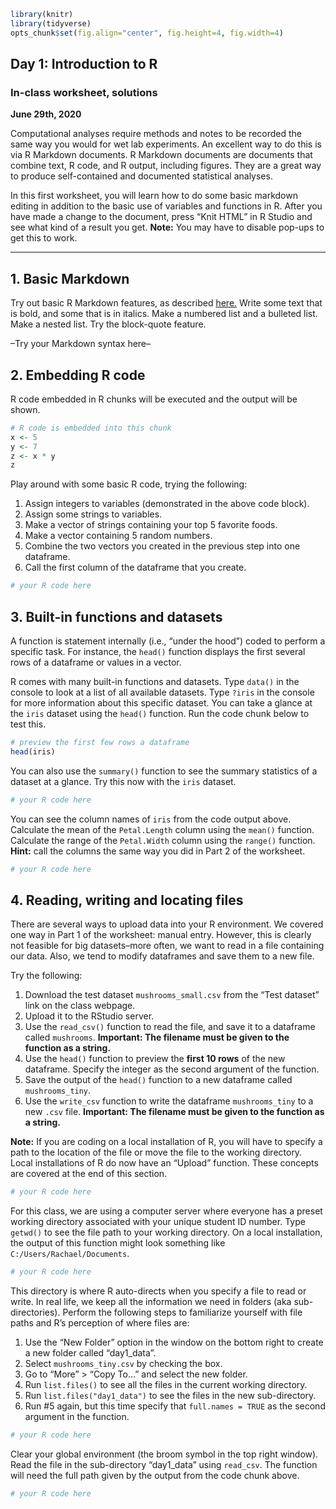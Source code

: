 ```r
library(knitr)
library(tidyverse)
opts_chunk$set(fig.align="center", fig.height=4, fig.width=4)
```
## Day 1: Introduction to R
### In-class worksheet, solutions

**June 29th, 2020**

Computational analyses require methods and notes to be recorded the same way you would for wet lab experiments. An excellent way to do this is via R Markdown documents. R Markdown documents are documents that combine text, R code, and R output, including figures. They are a great way to produce self-contained and documented statistical analyses.

In this first worksheet, you will learn how to do some basic markdown editing in addition to the basic use of variables and functions in R. After you have made a change to the document, press "Knit HTML" in R Studio and see what kind of a result you get. **Note:** You may have to disable pop-ups to get this to work.

---------------------------------------------

## 1. Basic Markdown

Try out basic R Markdown features, as described [here.](http://rmarkdown.rstudio.com/authoring_basics.html) Write some text that is bold, and some that is in italics. Make a numbered list and a bulleted list. Make a nested list. Try the block-quote feature.

--Try your Markdown syntax here--

## 2. Embedding R code

R code embedded in R chunks will be executed and the output will be shown.
```r
# R code is embedded into this chunk
x <- 5
y <- 7
z <- x * y
z
```

Play around with some basic R code, trying the following:

1. Assign integers to variables (demonstrated in the above code block).
2. Assign some strings to variables.
3. Make a vector of strings containing your top 5 favorite foods.
4. Make a vector containing 5 random numbers.
5. Combine the two vectors you created in the previous step into one dataframe.
6. Call the first column of the dataframe that you create.

```r
# your R code here
```

## 3. Built-in functions and datasets

A function is statement internally (i.e., "under the hood") coded to perform a specific task. For instance, the `head()` function displays the first several rows of a dataframe or values in a vector.

R comes with many built-in functions and datasets. Type `data()` in the console to look at a list of all available datasets. Type `?iris` in the console for more information about this specific dataset. You can take a glance at the `iris` dataset using the `head()` function. Run the code chunk below to test this. 

```r
# preview the first few rows a dataframe
head(iris)
```

You can also use the `summary()` function to see the summary statistics of a dataset at a glance. Try this now with the `iris` dataset.
```r
# your R code here
```

You can see the column names of `iris` from the code output above. Calculate the mean of the `Petal.Length` column using the `mean()` function. Calculate the range of the `Petal.Width` column using the `range()` function. **Hint:** call the columns the same way you did in Part 2 of the worksheet.

```r
# your R code here
```

## 4. Reading, writing and locating files

There are several ways to upload data into your R environment. We covered one way in Part 1 of the worksheet: manual entry. However, this is clearly not feasible for big datasets--more often, we want to read in a file containing our data. Also, we tend to modify dataframes and save them to a new file. 

Try the following:

1. Download the test dataset `mushrooms_small.csv` from the "Test dataset" link on the class webpage.
2. Upload it to the RStudio server. 
3. Use the `read_csv()` function to read the file, and save it to a dataframe called `mushrooms`. __Important: The filename must be given to the function as a string.__
4. Use the `head()` function to preview the **first 10 rows** of the new dataframe. Specify the integer as the second argument of the function.
5. Save the output of the `head()` function to a new dataframe called `mushrooms_tiny`.
6. Use the `write_csv` function to write the dataframe `mushrooms_tiny` to a new `.csv` file. __Important: The filename must be given to the function as a string.__

**Note:** If you are coding on a local installation of R, you will have to specify a path to the location of the file or move the file to the working directory. Local installations of R do now have an "Upload" function. These concepts are covered at the end of this section.

```r
# your R code here
```

For this class, we are using a computer server where everyone has a preset working directory associated with your unique student ID number. Type `getwd()` to see the file path to your working directory. On a local installation, the output of this function might look something like `C:/Users/Rachael/Documents`.

```r
# your R code here
```

This directory is where R auto-directs when you specify a file to read or write. In real life, we keep all the information we need in folders (aka sub-directories). Perform the following steps to familiarize yourself with file paths and R's perception of where files are:

1. Use the "New Folder" option in the window on the bottom right to create a new folder called "day1_data".
2. Select `mushrooms_tiny.csv` by checking the box.
3. Go to "More" > "Copy To..." and select the new folder.
4. Run `list.files()` to see all the files in the current working directory.
5. Run `list.files("day1_data")` to see the files in the new sub-directory.
6. Run #5 again, but this time specify that `full.names = TRUE` as the second argument in the function.


```r
# your R code here
```

Clear your global environment (the broom symbol in the top right window). Read the file in the sub-directory "day1_data" using `read_csv`. The function will need the full path given by the output from the code chunk above.

```r
# your R code here
```
